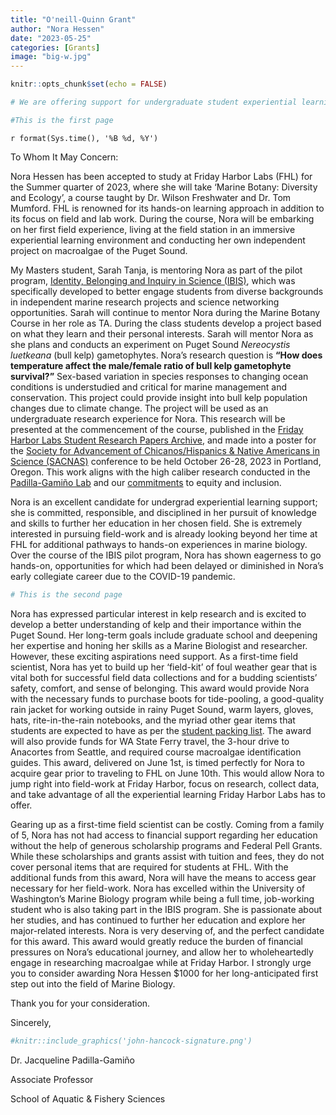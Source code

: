 ```yaml
---
title: "O'neill-Quinn Grant"
author: "Nora Hessen"
date: "2023-05-25"
categories: [Grants]
image: "big-w.jpg"
---
```


```r
knitr::opts_chunk$set(echo = FALSE)
```

```r
# We are offering support for undergraduate student experiential learning opportunities. These experiences could include, but are not limited to, efforts focusing on field work in the Puget Sound Region. Awards will be in the amount of $1000 and will be distributed directly to the student no later than June 01, 2023. Funds could be used at their discretion to support experiential learning opportunities. To apply for funding, faculty should provide a brief summary of the research opportunity including the educational benefit for a student, as well as an explanation of why you feel a given student would be a great candidate for this award. The application should be no longer than two pages and uploaded as a PDF below
```

```r
#This is the first page
```

```{=tex}
\AddToShipoutPicture*{\Wletterhead}
\pagenumbering{gobble}
```
`r format(Sys.time(), '%B %d, %Y')`

\blankline

To Whom It May Concern:

\blankline

Nora Hessen has been accepted to study at Friday Harbor Labs (FHL) for the Summer quarter of 2023, where she will take 'Marine Botany: Diversity and Ecology', a course taught by Dr. Wilson Freshwater and Dr. Tom Mumford. FHL is renowned for its hands-on learning approach in addition to its focus on field and lab work. During the course, Nora will be embarking on her first field experience, living at the field station in an immersive experiential learning environment and conducting her own independent project on macroalgae of the Puget Sound. \blankline

My Masters student, Sarah Tanja, is mentoring Nora as part of the pilot program, [Identity, Belonging and Inquiry in Science (IBIS)](https://environment.uw.edu/students/current-students/identity-belonging-and-inquiry-in-science-ibis-program/), which was specifically developed to better engage students from diverse backgrounds in independent marine research projects and science networking opportunities. Sarah will continue to mentor Nora during the Marine Botany Course in her role as TA. During the class students develop a project based on what they learn and their personal interests. Sarah will mentor Nora as she plans and conducts an experiment on Puget Sound *Nereocystis luetkeana* (bull kelp) gametophytes. Nora's research question is **"How does temperature affect the male/female ratio of bull kelp gametophyte survival?"** Sex-based variation in species responses to changing ocean conditions is understudied and critical for marine management and conservation. This project could provide insight into bull kelp population changes due to climate change. The project will be used as an undergraduate research experience for Nora. This research will be presented at the commencement of the course, published in the [Friday Harbor Labs Student Research Papers Archive](https://digital.lib.washington.edu/researchworks/handle/1773/16338), and made into a poster for the [Society for Advancement of Chicanos/Hispanics & Native Americans in Science (SACNAS)](https://www.sacnas.org/conference) conference to be held October 26-28, 2023 in Portland, Oregon. This work aligns with the high caliber research conducted in the [Padilla-Gamiño Lab](https://padilla-gaminolab.weebly.com/) and our [commitments](https://padilla-gaminolab.weebly.com/equity--inclusion.html) to equity and inclusion. \blankline

Nora is an excellent candidate for undergrad experiential learning support; she is committed, responsible, and disciplined in her pursuit of knowledge and skills to further her education in her chosen field. She is extremely interested in pursuing field-work and is already looking beyond her time at FHL for additional pathways to hands-on experiences in marine biology. Over the course of the IBIS pilot program, Nora has shown eagerness to go hands-on, opportunities for which had been delayed or diminished in Nora's early collegiate career due to the COVID-19 pandemic.

```r
# This is the second page
```

```{=tex}
\pagebreak 
\BgThispage
```
Nora has expressed particular interest in kelp research and is excited to develop a better understanding of kelp and their importance within the Puget Sound. Her long-term goals include graduate school and deepening her expertise and honing her skills as a Marine Biologist and researcher. However, these exciting aspirations need support. As a first-time field scientist, Nora has yet to build up her 'field-kit' of foul weather gear that is vital both for successful field data collections and for a budding scientists' safety, comfort, and sense of belonging. This award would provide Nora with the necessary funds to purchase boots for tide-pooling, a good-quality rain jacket for working outside in rainy Puget Sound, warm layers, gloves, hats, rite-in-the-rain notebooks, and the myriad other gear items that students are expected to have as per the [student packing list](https://fhl.uw.edu/courses/what-to-expect-at-fhl/student-packing-list/). The award will also provide funds for WA State Ferry travel, the 3-hour drive to Anacortes from Seattle, and required course macroalgae identification guides. This award, delivered on June 1st, is timed perfectly for Nora to acquire gear prior to traveling to FHL on June 10th. This would allow Nora to jump right into field-work at Friday Harbor, focus on research, collect data, and take advantage of all the experiential learning Friday Harbor Labs has to offer. \blankline

Gearing up as a first-time field scientist can be costly. Coming from a family of 5, Nora has not had access to financial support regarding her education without the help of generous scholarship programs and Federal Pell Grants. While these scholarships and grants assist with tuition and fees, they do not cover personal items that are required for students at FHL. With the additional funds from this award, Nora will have the means to access gear necessary for her field-work. Nora has excelled within the University of Washington's Marine Biology program while being a full time, job-working student who is also taking part in the IBIS program. She is passionate about her studies, and has continued to further her education and explore her major-related interests. Nora is very deserving of, and the perfect candidate for this award. This award would greatly reduce the burden of financial pressures on Nora's educational journey, and allow her to wholeheartedly engage in researching macroalgae while at Friday Harbor. I strongly urge you to consider awarding Nora Hessen \$1000 for her long-anticipated first step out into the field of Marine Biology. \blankline

Thank you for your consideration.

Sincerely, \blankline

```r
#knitr::include_graphics('john-hancock-signature.png')
```

```{=tex}
\blankline
\blankline
```
Dr. Jacqueline Padilla-Gamiño

Associate Professor

School of Aquatic & Fishery Sciences

<!-- Dr. Jacqueline Padilla-Gamiño   -->

<!-- Associate Professor   -->

<!-- School of Aquatic & Fishery Sciences   -->

<!-- E-mail: jpgamino@uw.edu   -->

<!-- URL: https://fish.uw.edu/faculty/jacqueline-padilla-gamino/ -->

